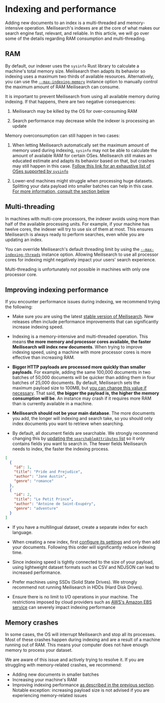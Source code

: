 # Indexing and performance

Adding new documents to an index is a multi-threaded and memory-intensive operation. Meilisearch's indexes are at the core of what makes our search engine fast, relevant, and reliable. In this article, we will go over some of the details regarding RAM consumption and multi-threading.

## RAM

By default, our indexer uses the `sysinfo` Rust library to calculate a machine's total memory size. Meilisearch then adapts its behavior so indexing uses a maximum two thirds of available resources. Alternatively, you can use the [`--max-indexing-memory`](/learn/configuration/instance_options#max-indexing-memory) instance option to manually control the maximum amount of RAM Meilisearch can consume.

It is important to prevent Meilisearch from using all available memory during indexing. If that happens, there are two negative consequences:

1. Meilisearch may be killed by the OS for over-consuming RAM

2. Search performance may decrease while the indexer is processing an update

Memory overconsumption can still happen in two cases:

1. When letting Meilisearch automatically set the maximum amount of memory used during indexing, `sysinfo` may not be able to calculate the amount of available RAM for certain OSes. Meilisearch still makes an educated estimate and adapts its behavior based on that, but crashes may still happen in this case. [Follow this link for an exhaustive list of OSes supported by `sysinfo`](https://docs.rs/sysinfo/0.20.0/sysinfo/#supported-oses)

2. Lower-end machines might struggle when processing huge datasets. Splitting your data payload into smaller batches can help in this case. [For more information, consult the section below](#memory-crashes)

## Multi-threading

In machines with multi-core processors, the indexer avoids using more than half of the available processing units. For example, if your machine has twelve cores, the indexer will try to use six of them at most. This ensures Meilisearch is always ready to perform searches, even while you are updating an index.

You can override Meilisearch's default threading limit by using the [`--max-indexing-threads`](/learn/configuration/instance_options#max-indexing-threads) instance option. Allowing Meilisearch to use all processor cores for indexing might negatively impact your users' search experience.

Multi-threading is unfortunately not possible in machines with only one processor core.

## Improving indexing performance

If you encounter performance issues during indexing, we recommend trying the following:

- Make sure you are using the latest [stable version of Meilisearch](https://github.com/meilisearch/meilisearch/releases). New releases often include performance improvements that can significantly increase indexing speed.

- Indexing is a memory-intensive and multi-threaded operation. This means **the more memory and processor cores available, the faster Meilisearch will index new documents**. When trying to improve indexing speed, using a machine with more processor cores is more effective than increasing RAM.

- **Bigger HTTP payloads are processed more quickly than smaller payloads**. For example, adding the same 100,000 documents in two batches of 50,000 documents will be quicker than adding them in four batches of 25,000 documents. By default, Meilisearch sets the maximum payload size to 100MB, but [you can change this value if necessary](/learn/configuration/instance_options#payload-limit-size). That said, **the bigger the payload is, the higher the memory consumption will be**. An instance may crash if it requires more RAM than is currently available in a machine.

- **Meilisearch should not be your main database**. The more documents you add, the longer will indexing and search take, so you should only index documents you want to retrieve when searching.

- By default, all document fields are searchable. We strongly recommend changing this by [updating the `searchableAttributes` list](/reference/api/settings#update-searchable-attributes) so it only contains fields you want to search in. The fewer fields Meilisearch needs to index, the faster the indexing process.

```json
[
  {
    "id": 1,
    "title": "Pride and Prejudice",
    "author": "Jane Austin",
    "genre": "romance"
  },
  {
    "id": 2,
    "title": "Le Petit Prince",
    "author": "Antoine de Saint-Exupéry",
    "genre": "adventure"
  }
]
```

- If you have a multilingual dataset, create a separate index for each language.

- When creating a new index, first [configure its settings](/reference/api/settings) and only then add your documents. Following this order will significantly reduce indexing time.

- Since indexing speed is tightly connected to the size of your payload, using lightweight dataset formats such as CSV and NDJSON can lead to increased performance.

- Prefer machines using SSDs (Solid State Drives). We strongly recommend not running Meilisearch in HDDs (Hard Disk Drives).

- Ensure there is no limit to I/O operations in your machine. The restrictions imposed by cloud providers such as [AWS's Amazon EBS service](https://docs.aws.amazon.com/AWSEC2/latest/UserGuide/ebs-volume-types.html#IOcredit) can severely impact indexing performance

## Memory crashes

In some cases, the OS will interrupt Meilisearch and stop all its processes. Most of these crashes happen during indexing and are a result of a machine running out of RAM. This means your computer does not have enough memory to process your dataset.

We are aware of this issue and actively trying to resolve it. If you are struggling with memory-related crashes, we recommend:

- Adding new documents in smaller batches
- Increasing your machine's RAM
- Improving indexing performance [as described in the previous section](#improving-indexing-performance). Notable exception: increasing payload size is not advised if you are experiencing memory-related issues
